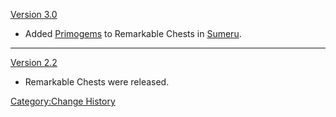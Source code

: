 [[Version 3.0]]
* Added [[Primogem]]s to Remarkable Chests in [[Sumeru]].
----
[[Version 2.2]]
* Remarkable Chests were released.
<noinclude>[[Category:Change History]]</noinclude>